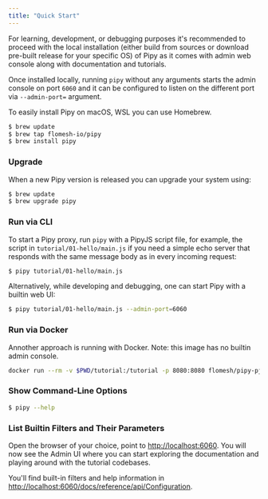 ```yaml
---
title: "Quick Start"
---
```


For learning, development, or debugging purposes it's recommended to proceed with the local installation (either build from sources or download pre-built release for your specific OS) of Pipy as it comes with admin web console along with documentation and tutorials.

Once installed locally, running `pipy` without any arguments starts the admin console on port `6060` and it can be configured to listen on the different port via `--admin-port=` argument.

To easily install Pipy on macOS, WSL you can use Homebrew.

```sh
$ brew update
$ brew tap flomesh-io/pipy
$ brew install pipy
```

### Upgrade

When a new Pipy version is released you can upgrade your system using:

```sh
$ brew update
$ brew upgrade pipy
```

### Run via CLI

To start a Pipy proxy, run `pipy` with a PipyJS script file, for example, the script
in `tutorial/01-hello/main.js` if you need a simple echo server that responds with the same message
body as in every incoming request:

```sh
$ pipy tutorial/01-hello/main.js
```

Alternatively, while developing and debugging, one can start Pipy with a builtin web UI:

```sh
$ pipy tutorial/01-hello/main.js --admin-port=6060
```

### Run via Docker

Annother approach is running with Docker. Note: this image has no builtin admin console.

```sh
docker run --rm -v $PWD/tutorial:/tutorial -p 8080:8080 flomesh/pipy-pjs:latest pipy /tutorial/01-hello/main.js
```

### Show Command-Line Options

```sh
$ pipy --help
```

### List Builtin Filters and Their Parameters

Open the browser of your choice, point to [http://localhost:6060](http://localhost:6060). You will now see the Admin UI where you can start exploring the documentation and playing around with the tutorial codebases.

You'll find built-in filters and help information in [http://localhost:6060/docs/reference/api/Configuration](http://localhost:6060/docs/reference/api/Configuration).
